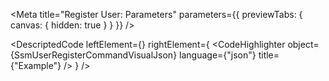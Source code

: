 
<Meta title="Register User: Parameters" parameters={{ previewTabs: { canvas: { hidden: true } } }} />

<DescriptedCode
  leftElement={<SsmUserRegisterCommandDesc />}
  rightElement={
    <CodeHighlighter
      object={SsmUserRegisterCommandVisualJson}
      language={"json"}
      title={"Example"}
    />
  }
/>
